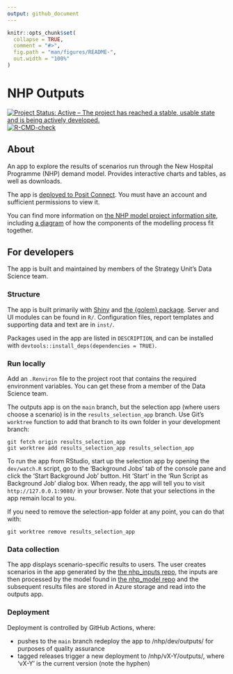 ```yaml
---
output: github_document
---
```


<!-- README.md is generated from README.Rmd. Please edit that file -->

```r
knitr::opts_chunk$set(
  collapse = TRUE,
  comment = "#>",
  fig.path = "man/figures/README-",
  out.width = "100%"
)
```

# NHP Outputs

<!-- badges: start -->
[![Project Status: Active – The project has reached a stable, usable state and is being actively developed.](https://www.repostatus.org/badges/latest/active.svg)](https://www.repostatus.org/#active)
[![R-CMD-check](https://github.com/The-Strategy-Unit/nhp_outputs/actions/workflows/R-CMD-check.yaml/badge.svg)](https://github.com/The-Strategy-Unit/nhp_outputs/actions/workflows/R-CMD-check.yaml)
<!-- badges: end -->

## About

An app to explore the results of scenarios run through the New Hospital Programme (NHP) demand model. Provides interactive charts and tables, as well as downloads.

The app is [deployed to Posit Connect](https://connect.strategyunitwm.nhs.uk/nhp/outputs/). You must have an account and sufficient permissions to view it.

You can find more information on [the NHP model project information site](https://connect.strategyunitwm.nhs.uk/nhp/project_information/), including [a diagram](https://connect.strategyunitwm.nhs.uk/nhp/project_information/project_plan_and_summary/components-overview.html) of how the components of the modelling process fit together.

## For developers

The app is built and maintained by members of the Strategy Unit's Data Science team.

### Structure

The app is built primarily with [Shiny](https://shiny.posit.co/) and [the {golem} package](https://thinkr-open.github.io/golem/). Server and UI modules can be found in `R/`. Configuration files, report templates and supporting data and text are in `inst/`.

Packages used in the app are listed in `DESCRIPTION`, and can be installed with `devtools::install_deps(dependencies = TRUE)`.

### Run locally

Add an `.Renviron` file to the project root that contains the required environment variables. You can get these from a member of the Data Science team.

The outputs app is on the `main` branch, but the selection app (where users choose a scenario) is in the `results_selection_app` branch. Use Git’s `worktree` function to add that branch to its own folder in your development branch:

```
git fetch origin results_selection_app
git worktree add results_selection_app results_selection_app
```

To run the app from RStudio, start up the selection app by opening the `dev/watch.R` script, go to the ‘Background Jobs’ tab of the console pane and click the ‘Start Background Job’ button. Hit 'Start' in the ‘Run Script as Background Job’ dialog box. When ready, the app will tell you to visit `http://127.0.0.1:9080/` in your browser. Note that your selections in the app remain local to you.

If you need to remove the selection-app folder at any point, you can do that with:

```
git worktree remove results_selection_app 
```

### Data collection

The app displays scenario-specific results to users. The user creates scenarios in the app generated by the [the nhp_inputs repo](https://github.com/The-Strategy-Unit/nhp_inputs), the inputs are then processed by the model found in [the nhp_model repo](https://github.com/The-Strategy-Unit/nhp_data) and the subsequent results files are stored in Azure storage and read into the outputs app.

### Deployment

Deployment is controlled by GitHub Actions, where:

* pushes to the `main` branch redeploy the app to /nhp/dev/outputs/ for purposes of quality assurance
* tagged releases trigger a new deployment to /nhp/vX-Y/outputs/, where 'vX-Y' is the current version (note the hyphen)
